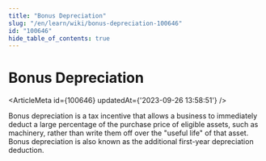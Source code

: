 ```yaml
---
title: "Bonus Depreciation"
slug: "/en/learn/wiki/bonus-depreciation-100646"
id: "100646"
hide_table_of_contents: true
---
```



# Bonus Depreciation

<ArticleMeta id={100646} updatedAt={'2023-09-26 13:58:51'} />
<div className='border-solid border-b border-t-0 my-4 border-[var(--ifm-color-gray-300)]' />

Bonus depreciation is a tax incentive that allows a business to immediately deduct a large percentage of the purchase price of eligible assets, such as machinery, rather than write them off over the "useful life" of that asset. Bonus depreciation is also known as the additional first-year depreciation deduction.
